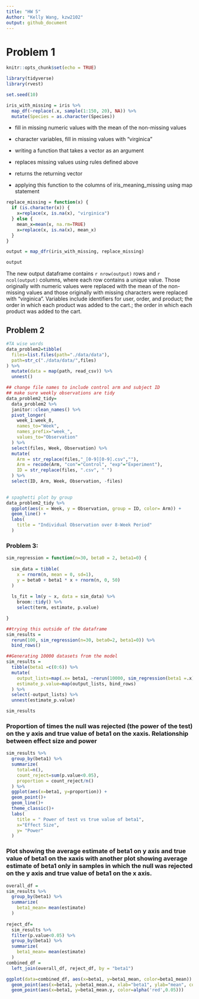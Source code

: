 ```yaml
---
title: "HW 5"
Author: "Kelly Wang, kzw2102"
output: github_document
---
```


# Problem 1
```r
knitr::opts_chunk$set(echo = TRUE)

library(tidyverse)
library(rvest)

set.seed(10)

iris_with_missing = iris %>% 
  map_df(~replace(.x, sample(1:150, 20), NA)) %>%
  mutate(Species = as.character(Species))
```
* fill in missing numeric values with the mean of the non-missing values
* character variables, fill in missing values with "virginica"

* writing a function that takes a vector as an argument 
* replaces missing values using rules defined above 
* returns the returning vector
* applying this function to the columns of iris_meaning_missing using map statement 

```r
replace_missing = function(x) {
  if (is.character(x)) {
    x=replace(x, is.na(x), "virginica")
  } else {
    mean_x=mean(x, na.rm=TRUE)
    x=replace(x, is.na(x), mean_x)
  }
}

output = map_dfr(iris_with_missing, replace_missing)

output

```
The new output dataframe contains `r nrow(output)` rows and `r ncol(output)` columns, where each row contains a unique value. Those originally with numeric values were replaced with the mean of the non-missing values and those originally with missing characters were replaced with "virginica". Variables include identifiers for user, order, and product; the order in which each product was added to the cart.; the order in which each product was added to the cart.


## Problem 2

```r
#TA wise words
data_problem2=tibble(
  files=list.files(path="./data/data"),
  path=str_c("./data/data/",files)
) %>% 
  mutate(data = map(path, read_csv)) %>% 
  unnest()

## change file names to include control arm and subject ID
## make sure weekly observations are tidy
data_problem2_tidy= 
  data_problem2 %>% 
  janitor::clean_names() %>% 
  pivot_longer(
    week_1:week_8,
    names_to="Week",
    names_prefix="week_",
    values_to="Observation"
  ) %>% 
  select(files, Week, Observation) %>% 
  mutate(
    Arm = str_replace(files,"_[0-9][0-9].csv",""),
    Arm = recode(Arm, "con"="Control", "exp"="Experiment"),
    ID = str_replace(files, ".csv", " ")
  ) %>% 
  select(ID, Arm, Week, Observation, -files)
  

# spaghetti plot by group
data_problem2_tidy %>% 
  ggplot(aes(x = Week, y = Observation, group = ID, color= Arm)) + 
  geom_line() +
  labs(
    title = "Individual Observation over 8-Week Period"
  )
```


### Problem 3:
```r
sim_regression = function(n=30, beta0 = 2, beta1=0) {
  
  sim_data = tibble(
    x = rnorm(n, mean = 0, sd=1),
    y = beta0 + beta1 * x + rnorm(n, 0, 50)
  )
  
  ls_fit = lm(y ~ x, data = sim_data) %>% 
    broom::tidy() %>% 
    select(term, estimate, p.value)

}

##trying this outside of the dataframe
sim_results =
  rerun(100, sim_regression(n=30, beta0=2, beta1=0)) %>% 
  bind_rows()

##Generating 10000 datasets from the model
sim_results = 
  tibble(beta1 =c(0:6)) %>% 
  mutate(
    output_lists=map(.x= beta1, ~rerun(10000, sim_regression(beta1 =.x))),
    estimate_p.value=map(output_lists, bind_rows)
  ) %>% 
  select(-output_lists) %>% 
  unnest(estimate_p.value)

sim_results
```
### Proportion of times the null was rejected (the power of the test) on the y axis and true value of beta1 on the xaxis. Relationship between effect size and power
```r
sim_results %>% 
  group_by(beta1) %>% 
  summarize(
    total=n(),
    count_reject=sum(p.value<0.05),
    proportion = count_reject/n()
  ) %>% 
  ggplot(aes(x=beta1, y=proportion)) +
  geom_point()+
  geom_line()+
  theme_classic()+
  labs(
    title = " Power of test vs true value of beta1",
    x="Effect Size",
    y= "Power"
  )
```
### Plot showing the average estimate of beta1 on y axis and true value of beta1 on the xaxis with another plot showing average estimate of beta1 only in samples in which the null was rejected on the y axis and true value of beta1 on the x axis. 
```r
overall_df =
sim_results %>% 
  group_by(beta1) %>% 
  summarize(
    beta1_mean= mean(estimate)
  )
  
reject_df=
  sim_results %>% 
  filter(p.value<0.05) %>% 
  group_by(beta1) %>% 
  summarize(
    beta1_mean= mean(estimate)
  )
combined_df =
  left_join(overall_df, reject_df, by = "beta1")

ggplot(data=combined_df, aes(x=beta1, y=beta1_mean, color=beta1_mean)) +
  geom_point(aes(x=beta1, y=beta1_mean.x, xlab="beta1", ylab="mean", color=alpha('blue', 0.05)))+
  geom_point(aes(x=beta1, y=beta1_mean.y, color=alpha('red',0.05)))
```

